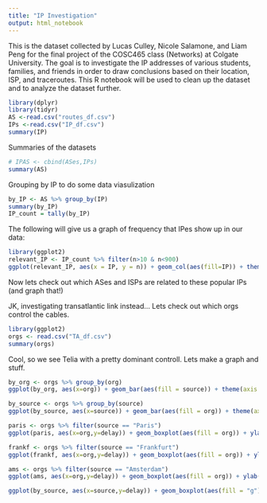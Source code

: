 ```yaml
---
title: "IP Investigation"
output: html_notebook
---
```


This is the dataset collected by Lucas Culley, Nicole Salamone, and Liam Peng for the final project of the COSC465 class (Networks) at Colgate University. The goal is to investigate the IP addresses of various students, families, and friends in order to draw conclusions based on their location, ISP, and traceroutes. This R notebook will be used to clean up the dataset and to analyze the dataset further.

```r
library(dplyr)
library(tidyr)
AS <-read.csv("routes_df.csv")
IPs <-read.csv("IP_df.csv")
summary(IP)
```

Summaries of the datasets
```r
# IPAS <- cbind(ASes,IPs)
summary(AS)
```

Grouping by IP to do some data viasulization
```r
by_IP <- AS %>% group_by(IP)
summary(by_IP)
IP_count = tally(by_IP)
```
The following will give us a graph of frequency that IPes show up in our data:
```r
library(ggplot2)
relevant_IP <- IP_count %>% filter(n>10 & n<900)
ggplot(relevant_IP, aes(x = IP, y = n)) + geom_col(aes(fill=IP)) + theme(legend.position="none",axis.text.x = element_text(angle=90, hjust=1,vjust=.5))
```
Now lets check out which ASes and ISPs are related to these popular IPs (and graph that!)

JK, investigating transatlantic link instead... Lets check out which orgs control the cables.

```r
library(ggplot2)
orgs <- read.csv("TA_df.csv")
summary(orgs)
```
Cool, so we see Telia with a pretty dominant controll. Lets make a graph and stuff.

```r
by_org <- orgs %>% group_by(org)
ggplot(by_org, aes(x=org)) + geom_bar(aes(fill = source)) + theme(axis.text.x = element_text(angle=90, hjust=1,vjust=.5)) + ylab("# of Times Link was Used") + xlab("Organization") + guides(fill=guide_legend(title="Source Location")) + ggtitle("Organization Link Use Distribution")
```

```r
by_source <- orgs %>% group_by(source)
ggplot(by_source, aes(x=source)) + geom_bar(aes(fill = org)) + theme(axis.text.x = element_text(angle=90, hjust=1,vjust=.5)) + ylab("# of Times Link was Used") + xlab("Source Location") + guides(fill=guide_legend(title="Organization")) + ggtitle("Organization Link Use Distribution")
```

```r
paris <- orgs %>% filter(source == "Paris")
ggplot(paris, aes(x=org,y=delay)) + geom_boxplot(aes(fill = org)) + ylab("Delay (ms)") + xlab("Organization") + ggtitle("Delay from Paris Source") + theme(legend.position="none",axis.text.x = element_text(angle=90, hjust=1,vjust=.5))
```



```r
frankf <- orgs %>% filter(source == "Frankfurt")
ggplot(frankf, aes(x=org,y=delay)) + geom_boxplot(aes(fill = org)) + ylab("Delay (ms)") + xlab("Organization") + ggtitle("Delay from Frankfurt Source") + theme(legend.position="none",axis.text.x = element_text(angle=90, hjust=1,vjust=.5))
```


```r
ams <- orgs %>% filter(source == "Amsterdam")
ggplot(ams, aes(x=org,y=delay)) + geom_boxplot(aes(fill = org)) + ylab("Delay (ms)") + xlab("Organization") + ggtitle("Delay from Amsterdam Source") + theme(legend.position="none",axis.text.x = element_text(angle=90, hjust=1,vjust=.5))
```

```r
ggplot(by_source, aes(x=source,y=delay)) + geom_boxplot(aes(fill = "g")) + ylab("Delay (ms)") + xlab("Source Location") + ggtitle("Delay from Various Sources") + theme(legend.position="none",axis.text.x = element_text(angle=90, hjust=1,vjust=.5))
```

